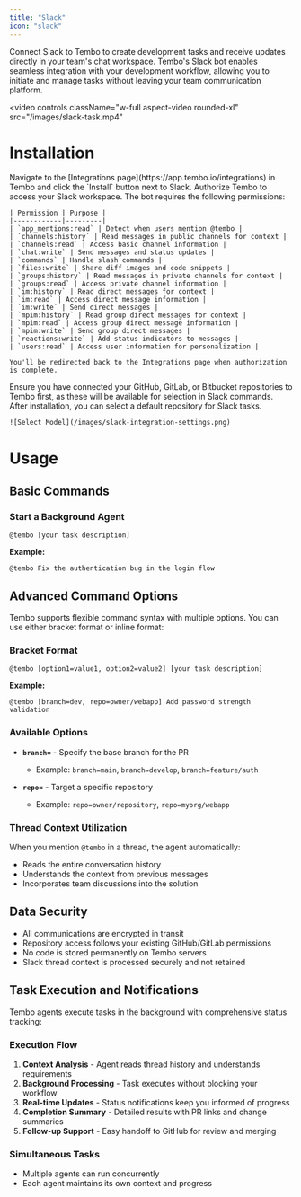 ```yaml
---
title: "Slack"
icon: "slack"
---
```


Connect Slack to Tembo to create development tasks and receive updates directly in your team's chat workspace. Tembo's Slack bot enables seamless integration with your development workflow, allowing you to initiate and manage tasks without leaving your team communication platform.

<video
  controls
  className="w-full aspect-video rounded-xl"
  src="/images/slack-task.mp4"
>
</video>

# Installation

<Steps>
  <Step title="Install">
    Navigate to the [Integrations page](https://app.tembo.io/integrations) in Tembo and click the `Install` button next to Slack.
  </Step>
  <Step title="Authorize Slack Permissions">
    Authorize Tembo to access your Slack workspace. The bot requires the following permissions:
    
    | Permission | Purpose |
    |------------|---------|
    | `app_mentions:read` | Detect when users mention @tembo |
    | `channels:history` | Read messages in public channels for context |
    | `channels:read` | Access basic channel information |
    | `chat:write` | Send messages and status updates |
    | `commands` | Handle slash commands |
    | `files:write` | Share diff images and code snippets |
    | `groups:history` | Read messages in private channels for context |
    | `groups:read` | Access private channel information |
    | `im:history` | Read direct messages for context |
    | `im:read` | Access direct message information |
    | `im:write` | Send direct messages |
    | `mpim:history` | Read group direct messages for context |
    | `mpim:read` | Access group direct message information |
    | `mpim:write` | Send group direct messages |
    | `reactions:write` | Add status indicators to messages |
    | `users:read` | Access user information for personalization |
    
    You'll be redirected back to the Integrations page when authorization is complete.
  </Step>
  <Step title="Configure Repositories">
    Ensure you have connected your GitHub, GitLab, or Bitbucket repositories to Tembo first, as these will be available for selection in Slack commands.
  </Step>
  <Step title="Set Preferences">
    After installation, you can select a default repository for Slack tasks.
    
    ![Select Model](/images/slack-integration-settings.png)
  </Step>
</Steps>

# Usage

## Basic Commands

### Start a Background Agent
```
@tembo [your task description]
```

**Example:**
```
@tembo Fix the authentication bug in the login flow
```

## Advanced Command Options

Tembo supports flexible command syntax with multiple options. You can use either bracket format or inline format:

### Bracket Format
```
@tembo [option1=value1, option2=value2] [your task description]
```

**Example:**
```
@tembo [branch=dev, repo=owner/webapp] Add password strength validation
```

### Available Options

- **`branch=`** - Specify the base branch for the PR
  - Example: `branch=main`, `branch=develop`, `branch=feature/auth`

- **`repo=`** - Target a specific repository
  - Example: `repo=owner/repository`, `repo=myorg/webapp`

### Thread Context Utilization
When you mention `@tembo` in a thread, the agent automatically:
- Reads the entire conversation history
- Understands the context from previous messages
- Incorporates team discussions into the solution

## Data Security
- All communications are encrypted in transit
- Repository access follows your existing GitHub/GitLab permissions
- No code is stored permanently on Tembo servers
- Slack thread context is processed securely and not retained

## Task Execution and Notifications

Tembo agents execute tasks in the background with comprehensive status tracking:

### Execution Flow
1. **Context Analysis** - Agent reads thread history and understands requirements
2. **Background Processing** - Task executes without blocking your workflow
3. **Real-time Updates** - Status notifications keep you informed of progress
4. **Completion Summary** - Detailed results with PR links and change summaries
5. **Follow-up Support** - Easy handoff to GitHub for review and merging

### Simultaneous Tasks
- Multiple agents can run concurrently
- Each agent maintains its own context and progress